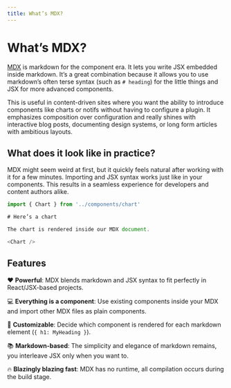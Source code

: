 ```yaml
---
title: What’s MDX?
---
```


# What’s MDX?

[MDX][mdx] is markdown for the component era.
It lets you write JSX embedded inside markdown.
It’s a great combination because it allows you to use markdown’s often terse
syntax (such as `# heading`) for the little things and JSX for more advanced
components.

This is useful in content-driven sites where you want the ability
to introduce components like charts or notifs without having to
configure a plugin. It emphasizes composition over configuration
and really shines with interactive blog posts, documenting design
systems, or long form articles with ambitious layouts.

## What does it look like in practice?

MDX might seem weird at first, but it quickly feels natural
after working with it for a few minutes. Importing and JSX
syntax works just like in your components. This results in a
seamless experience for developers and content authors alike.

```js
import { Chart } from '../components/chart'

# Here’s a chart

The chart is rendered inside our MDX document.

<Chart />
```

## Features

❤️ **Powerful**: MDX blends markdown and JSX syntax to fit perfectly in
React/JSX-based projects.

💻 **Everything is a component**: Use existing components inside your
MDX and import other MDX files as plain components.

🔧 **Customizable**: Decide which component is rendered for each markdown
element (`{ h1: MyHeading }`).

📚 **Markdown-based**: The simplicity and elegance of markdown remains,
you interleave JSX only when you want to.

🔥 **Blazingly blazing fast**: MDX has no runtime, all compilation occurs
during the build stage.

[mdx]: https://mdxjs.com